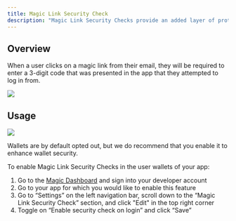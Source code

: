 ```yaml
---
title: Magic Link Security Check
description: "Magic Link Security Checks provide an added layer of protection on magic links."
---
```


## Overview

When a user clicks on a magic link from their email, they will be required to enter a 3-digit code that was presented in the app that they attempted to log in from.

<Frame>
  <img src="/images/security-otp.png" />
</Frame>

## Usage

<Frame>
  <img src="/images/dashboard.png" />
</Frame>

Wallets are by default opted out, but we do recommend that you enable it to enhance wallet security.

To enable Magic Link Security Checks in the user wallets of your app:

1.  Go to the [Magic Dashboard](http://dashboard.magic.link/) and sign into your developer account
2.  Go to your app for which you would like to enable this feature
3.  Go to “Settings” on the left navigation bar, scroll down to the “Magic Link Security Check” section, and click "Edit" in the top right corner
4.  Toggle on “Enable security check on login” and click “Save”
